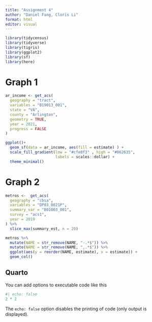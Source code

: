 ```yaml
---
title: "Assignment 4"
author: "Daniel Fang, Cloris Li"
format: html
editor: visual
---
```

```r
library(tidycensus)
library(tidyverse)
library(tigris)
library(ggplot2)
library(sf)
library(here)
```


# Graph 1
```r
ar_income <- get_acs(
  geography = "tract", 
  variables = "B19013_001", 
  state = "VA", 
  county = "Arlington", 
  geometry = TRUE,
  year = 2021,
  progress = FALSE
)

ggplot()+
  geom_sf(data = ar_income, aes(fill = estimate) ) +
  scale_fill_gradient(low = "#cfe8f3" , high = "#062635",
                      labels = scales::dollar) +
  theme_minimal()
```



# Graph 2
```r
metros <-  get_acs(
  geography = "cbsa",
  variables = "DP03_0021P",
  summary_var = "B01003_001",
  survey = "acs1",
  year = 2019
) %>%
  slice_max(summary_est, n = 20)
```

```r
metros %>%
  mutate(NAME = str_remove(NAME, "-.*$")) %>%
  mutate(NAME = str_remove(NAME, ",.*$")) %>%
  ggplot(aes(y = reorder(NAME, estimate), x = estimate)) + 
  geom_col()
```





## Quarto




You can add options to executable code like this

```r
#| echo: false
2 * 2
```

The `echo: false` option disables the printing of code (only output is displayed).
